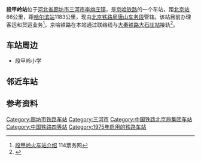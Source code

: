 {{Infobox China railway station
|车站名称 = 段甲岭站
|图片 = 
|图片介绍 = 
|其他名称 = 
|车站拼音 = Duan Jia Ling
|英文名称 = Duanjialing Railway Station
|车站代码 = 11126<ref>{{cite book|title=中华人民共和国铁路车站代码（GB/T 10302-2010）|publisher=中国标准出版社|year=2010|isbn=155066140495|ignore-isbn-error=true|pages=9}}</ref>
|电报码 = RJP
|拼音码 = DJL
|车站类型 = 客货运站
|技术性质 = 
|业务性质 = 
|始建时间 = 1975年
|开通运营 = 
|车站位置 = {{PRC}}[[河北省|河北省]][[廊坊市|廊坊市]][[三河市|三河市]][[段甲岭镇|段甲岭镇]]
|坐标 = {{coord|39|59|10.6|N|117|10|25.5|E|display=inline,title}}
|归属 = [[北京铁路局|北京铁路局]][[唐山车务段|唐山车务段]]
|线路 = [[京哈铁路|京哈铁路]]
|车站等级 = [[四等站_(中国大陆)|四等站]]
|使用状态 = 使用中
|股道数目 = 
|正线 = 
|到发线 = 
|其它线 = 
|月台数目 = 
|侧式站台 = 
|岛式站台 = 
|站台面 = 
|网站 = 
|站线配置图 = 
}}

'''段甲岭站'''位于[[河北省|河北省]][[廊坊市|廊坊市]][[三河市|三河市]][[李旗庄镇|李旗庄镇]]，是[[京哈铁路|京哈铁路]]的一个车站，距[[北京站|北京站]]66公里，距[[哈尔滨站|哈尔滨站]]1183公里，现由[[北京铁路局|北京铁路局]][[唐山车务段|唐山车务段]]管辖。该站目前办理客运和货运业务<ref>[http://huochezhan.114piaowu.com/duanjialing_introduce 段甲岭火车站介绍] {{Wayback|url=http://huochezhan.114piaowu.com/duanjialing_introduce |date=20190822104322 }} 114票务网</ref>。京哈铁路在本站通过联络线与[[大秦铁路|大秦铁路]][[大石庄站|大石庄站]]接轨<ref>{{cite journal |author1=耿志修 |coauthors=铁道知识 |title=大秦铁路重载运输技术 |date=2009 |issue=3 |page=4-9 |doi=CNKI:SUN:TDZS.0.2009-03-002. |url=http://www.itdzs.org/Res/PayPDF/PDF//20101221019477780.pdf |accessdate=2021-05-20 |journal= |archive-date=2021-05-20 |archive-url=https://web.archive.org/web/20210520095934/http://www.itdzs.org/Res/PayPDF/PDF//20101221019477780.pdf |dead-url=no }}</ref>。

==车站周边==
*段甲岭小学

== 邻近车站 ==
{{start rail box|[[File:China_Railways.svg|16px]] [[中国铁路|中国铁路]]}}
{{s-inop|[[三河县站|三河县站]]|{{站|北京}}方向}}
{{s-line|[[京哈铁路|京哈铁路]]<br />← 7km 段甲岭站 17km →}}
{{s-inop|[[蓟州站|蓟州站]]|{{站|哈尔滨}}方向}}
{{end box}}

== 参考资料 ==
{{reflist}}

{{京哈铁路}}

[[Category:廊坊市铁路车站|Category:廊坊市铁路车站]]
[[Category:三河市|Category:三河市]]
[[Category:中国铁路北京局集团车站|Category:中国铁路北京局集团车站]]
[[Category:中国铁路四等站|Category:中国铁路四等站]]
[[Category:1975年启用的铁路车站|Category:1975年启用的铁路车站]]